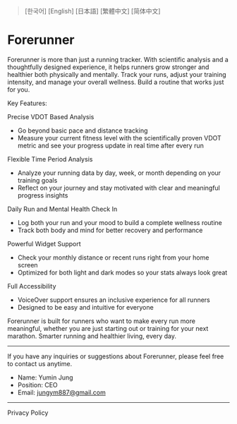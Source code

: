 
> <Link href="/forerunner/ko" className="underline">
>   [한국어]
> </Link> <Link href="/forerunner/en" className="underline">
>   [English]
> </Link> <Link href="/forerunner/ja" className="underline">
>   [日本語]
> </Link> <Link href="/forerunner/zh-Hant" className="underline">
>   [繁體中文]
> </Link> <Link href="/forerunner/zh-Hans" className="underline">
>   [简体中文]
> </Link>

# **Forerunner**

Forerunner is more than just a running tracker.
With scientific analysis and a thoughtfully designed experience, it helps runners grow stronger and healthier both physically and mentally.
Track your runs, adjust your training intensity, and manage your overall wellness. Build a routine that works just for you.

Key Features:

Precise VDOT Based Analysis

- Go beyond basic pace and distance tracking
- Measure your current fitness level with the scientifically proven VDOT metric and see your progress update in real time after every run

Flexible Time Period Analysis

- Analyze your running data by day, week, or month depending on your training goals
- Reflect on your journey and stay motivated with clear and meaningful progress insights

Daily Run and Mental Health Check In

- Log both your run and your mood to build a complete wellness routine
- Track both body and mind for better recovery and performance

Powerful Widget Support

- Check your monthly distance or recent runs right from your home screen
- Optimized for both light and dark modes so your stats always look great

Full Accessibility

- VoiceOver support ensures an inclusive experience for all runners
- Designed to be easy and intuitive for everyone

Forerunner is built for runners who want to make every run more meaningful, whether you are just starting out or training for your next marathon.
Smarter running and healthier living, every day.

---

If you have any inquiries or suggestions about Forerunner, please feel free to contact us anytime.

- Name: Yumin Jung
- Position: CEO
- Email: jungym887@gmail.com

---

<Link
  href="https://forerunner-web.vercel.app/privacy.html"
  className="underline"
>
  Privacy Policy
</Link>
